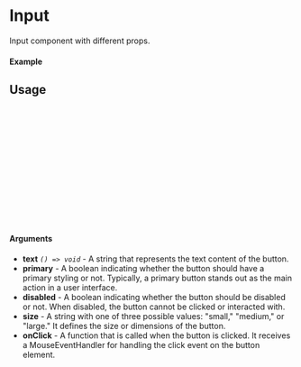 
<Meta of={Input} title="Input" />

# Input

Input component with different props.

#### Example

<Canvas of={Input.Primary} />

## Usage

```ts
import {Input} from "sld-ui";

const Example = () => {
  return (
      <Input
        size={"small"}
        text={"Input"}
        onClick={()=> console.log("Clicked")}
        primary
      />
  );
};

export default Example;
```

#### Arguments

- **text** _`() => void`_ - A string that represents the text content of the button.
- **primary** - A boolean indicating whether the button should have a primary styling or not. Typically, a primary button stands out as the main action in a user interface.
- **disabled** - A boolean indicating whether the button should be disabled or not. When disabled, the button cannot be clicked or interacted with.
- **size** - A string with one of three possible values: "small," "medium," or "large." It defines the size or dimensions of the button.
- **onClick** - A function that is called when the button is clicked. It receives a MouseEventHandler for handling the click event on the button element.